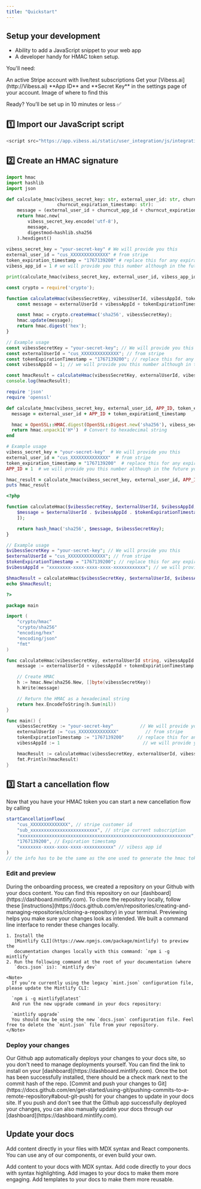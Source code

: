 ```yaml
---
title: "Quickstart"
---
```


## Setup your development

- Ability to add a JavaScript snippet to your web app
- A developer handy for HMAC token setup.

You'll need:

<Info>
  An active Stripe account with live/test subscriptions
</Info>

<Info>
  Get your [Vibess.ai](http://Vibess.ai) **App ID** and **Secret Key** in the settings page of your account.

  <Expandable title="Content">
    Image of where to find this
  </Expandable>
</Info>

Ready? You’ll be set up in 10 minutes or less ✅

## 1️⃣ Import our JavaScript script

```javascript
<script src="https://app.vibess.ai/static/user_integration/js/integration_initiallizer.js"></script>
```

## 2️⃣ Create an HMAC signature

<CodeGroup>

```python Python
import hmac
import hashlib
import json

def calculate_hmac(vibess_secret_key: str, external_user_id: str, churncut_app_id: int | str,
                   churncut_expiration_timestamp: str):
    message = (external_user_id + churncut_app_id + churncut_expiration_timestamp).encode('utf-8')
    return hmac.new(
        vibess_secret_key.encode('utf-8'),
        message,
        digestmod=hashlib.sha256
    ).hexdigest()
    
vibess_secret_key = "your-secret-key" # We will provide you this
external_user_id = "cus_XXXXXXXXXXXXXX" # from stripe
token_expiration_timestamp = "1767139200" # replace this for any expiration date as a timestamp
vibess_app_id = 1 # we will provide you this number although in the future you may be abble to access it in our management app

print(calculate_hmac(vibess_secret_key, external_user_id, vibess_app_id, token_expiration_timestamp))
```


```javascript JavaScript
const crypto = require('crypto');

function calculateHmac(vibessSecretKey, vibessUserId, vibessAppId, tokenExpirationTimestamp) {
    const message = externalUserId + vibessAppId + tokenExpirationTimestamp

    const hmac = crypto.createHmac('sha256', vibessSecretKey);
    hmac.update(message);
    return hmac.digest('hex');
}

// Example usage
const vibessSecretKey = "your-secret-key"; // We will provide you this
const externalUserId = "cus_XXXXXXXXXXXXXX"; // from stripe
const tokenExpirationTimestamp = "1767139200"; // replace this for any expiration date as a timestamp
const vibessAppId = 1; // we will provide you this number although in the future you may be able to access it in our management app

const hmacResult = calculateHmac(vibessSecretKey, externalUserId, vibessAppId, tokenExpirationTimestamp);
console.log(hmacResult);
```


```ruby Ruby
require 'json'
require 'openssl'

def calculate_hmac(vibess_secret_key, external_user_id, APP_ID, token_expiration_timestamp)
  message = external_user_id + APP_ID + token_expirationE_timestamp

  hmac = OpenSSL::HMAC.digest(OpenSSL::Digest.new('sha256'), vibess_secret_key, message)
  return hmac.unpack1('H*')  # Convert to hexadecimal string
end

# Example usage
vibess_secret_key = "your-secret-key"  # We will provide you this
external_user_id = "cus_XXXXXXXXXXXXXX"  # from stripe
token_expiration_timestamp = "1767139200"  # replace this for any expiration date as a timestamp
APP_ID = 1  # we will provide you this number although in the future you may be able to access it in our management app

hmac_result = calculate_hmac(vibess_secret_key, external_user_id, APP_ID, EXPIRATION_TIMESTAMP)
puts hmac_result
```


```php PHP
<?php

function calculateHmac($vibessSecretKey, $externalUserId, $vibessAppId, $tokenExpirationTimestamp) {
    $message = $externalUserId . $vibessAppId . $tokenExpirationTimestamp
    ]);

    return hash_hmac('sha256', $message, $vibessSecretKey);
}

// Example usage
$vibessSecretKey = "your-secret-key"; // We will provide you this
$externalUserId = "cus_XXXXXXXXXXXXXX"; // from stripe
$tokenExpirationTimestamp = "1767139200"; // replace this for any expiration date as a timestamp
$vibessAppId = "xxxxxxxx-xxxx-xxxx-xxxx-xxxxxxxxxxxx"; // we will provide you this code although in the future you may be able to access it in our management app

$hmacResult = calculateHmac($vibessSecretKey, $externalUserId, $vibessAppId, $tokenExpirationTimestamp);
echo $hmacResult;

?>
```


```go GO [expandable]
package main

import (
	"crypto/hmac"
	"crypto/sha256"
	"encoding/hex"
	"encoding/json"
	"fmt"
)

func calculateHmac(vibessSecretKey, externalUserId string, vibessAppId string, tokenExpirationTimestamp string) string {
	message := externalUserId + vibessAppId + tokenExpirationTimestamp

	// Create HMAC
	h := hmac.New(sha256.New, []byte(vibessSecretKey))
	h.Write(message)

	// Return the HMAC as a hexadecimal string
	return hex.EncodeToString(h.Sum(nil))
}

func main() {
	vibessSecretKey := "your-secret-key"          // We will provide you this
	externalUserId := "cus_XXXXXXXXXXXXXX"          // from stripe
	tokenExpirationTimestamp := "1767139200"     // replace this for any expiration date as a timestamp
	vibessAppId := 1                               // we will provide you this number although in the future you may be able to access it in our management app

	hmacResult := calculateHmac(vibessSecretKey, externalUserId, vibessAppId, tokenExpirationTimestamp)
	fmt.Println(hmacResult)
}
```

</CodeGroup>

## 3️⃣ Start a cancellation flow

Now that you have your HMAC token you can start a new cancellation flow by calling

```javascript [expandable]
startCancellationFlow(
    "cus_XXXXXXXXXXXXXX", // stripe customer id
    "sub_xxxxxxxxxxxxxxxxxxxxxxxxx", // stripe current subscription
    "xxxxxxxxxxxxxxxxxxxxxxxxxxxxxxxxxxxxxxxxxxxxxxxxxxxxxxxxxxxxxxxx", // Here goes your hmac token
    "1767139200", // Expiration timestamp 
    "xxxxxxxx-xxxx-xxxx-xxxx-xxxxxxxxxxx" // vibess app id
)
// the info has to be the same as the one used to generate the hmac token
```

### Edit and preview

<AccordionGroup>
  <Accordion title="Clone your docs locally" icon="github">
    During the onboarding process, we created a repository on your Github with
    your docs content. You can find this repository on our
    [dashboard](https://dashboard.mintlify.com). To clone the repository
    locally, follow these
    [instructions](https://docs.github.com/en/repositories/creating-and-managing-repositories/cloning-a-repository)
    in your terminal.
  </Accordion>
  <Accordion title="Preview changes" icon="rectangle-terminal">
    Previewing helps you make sure your changes look as intended. We built a
    command line interface to render these changes locally.

    1. Install the
       [Mintlify CLI](https://www.npmjs.com/package/mintlify) to preview the
       documentation changes locally with this command: `npm i -g mintlify`
    2. Run the following command at the root of your documentation (where
       `docs.json` is): `mintlify dev`

    <Note>
      If you’re currently using the legacy `mint.json` configuration file, please update the Mintlify CLI:

      `npm i -g mintlify@latest`
      And run the new upgrade command in your docs repository:

      `mintlify upgrade`
      You should now be using the new `docs.json` configuration file. Feel free to delete the `mint.json` file from your repository.
    </Note>
  </Accordion>
</AccordionGroup>

### Deploy your changes

<AccordionGroup>
  <Accordion title="Install our Github app" icon="message-bot">
    Our Github app automatically deploys your changes to your docs site, so you
    don't need to manage deployments yourself. You can find the link to install on
    your [dashboard](https://dashboard.mintlify.com). Once the bot has been
    successfully installed, there should be a check mark next to the commit hash
    of the repo.
  </Accordion>
  <Accordion title="Push your changes" icon="rocket">
    [Commit and push your changes to
    Git](https://docs.github.com/en/get-started/using-git/pushing-commits-to-a-remote-repository#about-git-push)
    for your changes to update in your docs site. If you push and don't see that
    the Github app successfully deployed your changes, you can also manually
    update your docs through our [dashboard](https://dashboard.mintlify.com).
  </Accordion>
</AccordionGroup>

## Update your docs

Add content directly in your files with MDX syntax and React components. You can use any of our components, or even build your own.

<CardGroup cols={2}>
  <Card title="Add Content With MDX" icon="file" href="/essentials/markdown">
    Add content to your docs with MDX syntax.
  </Card>
  <Card title="Add Code Blocks" icon="square-code" href="/essentials/code">
    Add code directly to your docs with syntax highlighting.
  </Card>
  <Card title="Add Images" icon="image" href="/essentials/images">
    Add images to your docs to make them more engaging.
  </Card>
  <Card title="Add Custom Components" icon="puzzle-piece" href="/essentials/reusable-snippets">
    Add templates to your docs to make them more reusable.
  </Card>
</CardGroup>